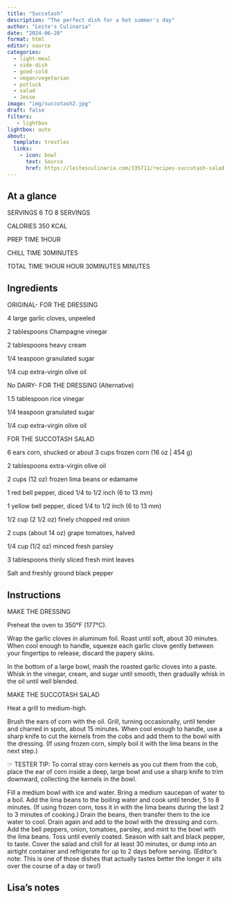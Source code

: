 ```yaml
---
title: "Succotash"
description: "The perfect dish for a hot summer's day"
author: "Leite's Culinaria"
date: "2024-06-20"
format: html
editor: source
categories:
  - light-meal
  - side-dish
  - good-cold
  - vegan/vegetarian
  - potluck
  - salad
  - Jesse
image: "img/succotash2.jpg"
draft: false
filters:
   - lightbox
lightbox: auto
about:
  template: trestles
  links:
    - icon: bowl
      text: Source
      href: https://leitesculinaria.com/335711/recipes-succotash-salad.html
---
```


## At a glance

SERVINGS
6 TO 8 SERVINGS

CALORIES
350 KCAL

PREP TIME
1HOUR

CHILL TIME
30MINUTES 

TOTAL TIME
1HOUR HOUR 30MINUTES MINUTES

## Ingredients

ORIGINAL- FOR THE DRESSING

4 large garlic cloves, unpeeled

2 tablespoons Champagne vinegar

2 tablespoons heavy cream

1/4 teaspoon granulated sugar

1/4 cup extra-virgin olive oil

No DAIRY- FOR THE DRESSING (Alternative)

1.5 tablespoon rice vinegar 

1/4 teaspoon granulated sugar

1/4 cup extra-virgin olive oil

FOR THE SUCCOTASH SALAD

6 ears corn, shucked or about 3 cups frozen corn (16 oz | 454 g)

2 tablespoons extra-virgin olive oil

2 cups (12 oz) frozen lima beans or edamame

1 red bell pepper, diced 1/4 to 1/2 inch (6 to 13 mm)

1 yellow bell pepper, diced 1/4 to 1/2 inch (6 to 13 mm)

1/2 cup (2 1/2 oz) finely chopped red onion

2 cups (about 14 oz) grape tomatoes, halved

1/4 cup (1/2 oz) minced fresh parsley

3 tablespoons thinly sliced fresh mint leaves

Salt and freshly ground black pepper

## Instructions

MAKE THE DRESSING

Preheat the oven to 350°F (177°C).

Wrap the garlic cloves in aluminum foil. Roast until soft, about 30 minutes. When cool enough to handle, squeeze each garlic clove gently between your fingertips to release, discard the papery skins.

In the bottom of a large bowl, mash the roasted garlic cloves into a paste. Whisk in the vinegar, cream, and sugar until smooth, then gradually whisk in the oil until well blended.

MAKE THE SUCCOTASH SALAD

Heat a grill to medium-high.

Brush the ears of corn with the oil. Grill, turning occasionally, until tender and charred in spots, about 15 minutes. When cool enough to handle, use a sharp knife to cut the kernels from the cobs and add them to the bowl with the dressing. (If using frozen corn, simply boil it with the lima beans in the next step.)

☞ TESTER TIP: To corral stray corn kernels as you cut them from the cob, place the ear of corn inside a deep, large bowl and use a sharp knife to trim downward, collecting the kernels in the bowl.

Fill a medium bowl with ice and water. Bring a medium saucepan of water to a boil. Add the lima beans to the boiling water and cook until tender, 5 to 8 minutes. (If using frozen corn, toss it in with the lima beans during the last 2 to 3 minutes of cooking.) Drain the beans, then transfer them to the ice water to cool. Drain again and add to the bowl with the dressing and corn.
Add the bell peppers, onion, tomatoes, parsley, and mint to the bowl with the lima beans. Toss until evenly coated. Season with salt and black pepper, to taste.
Cover the salad and chill for at least 30 minutes, or dump into an airtight container and refrigerate for up to 2 days before serving. (Editor’s note: This is one of those dishes that actually tastes better the longer it sits over the course of a day or two!)


## Lisa's notes